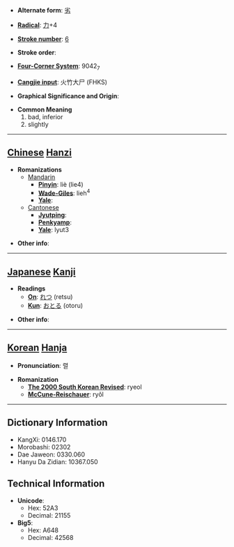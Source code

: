 * '''Alternate form''': [[劣]]

* '''[[Wiktionary:Chinese radical index| Radical]]''': [[Wiktionary:Chinese radical index 力|力]]+4

* '''[[Wiktionary:Chinese total strokes index|Stroke number]]''': [[Wiktionary:Chinese total strokes index 6|6]]

* '''Stroke order''': 

* '''[[Wiktionary:Chinese four corner index|Four-Corner System]]''': 9042<sub>7</sub>

* '''[[Wiktionary:Chinese Cangjie index|Cangjie input]]''': 火竹大尸 (FHKS)

* '''Graphical Significance and Origin''': 

* '''Common Meaning'''
*#bad, inferior
*# slightly


----

== [[Chinese]] [[Hanzi]] ==

* '''Romanizations'''
** [[Mandarin]]
*** '''[[Pinyin]]''': liè (lie4)
*** '''[[Wade-Giles]]''': lieh<sup>4</sup>
*** '''[[Yale]]''': 
**[[Cantonese]]
***'''[[Jyutping]]''':
***'''[[Penkyamp]]''': 
***'''[[Yale]]''': lyut3

* '''Other info''': 

----

== [[Japanese]] [[Kanji]] ==

* '''Readings'''
** '''[[On]]''': [[れつ]] (retsu)
** '''[[Kun]]''': [[おとる]] (otoru)

* '''Other info''':  

----

== [[Korean]] [[Hanja]] ==

* '''Pronunciation''': 렬

* '''Romanization'''
** '''[[The 2000 South Korean Revised Romanization|The 2000 South Korean Revised]]''': ryeol
** '''[[McCune-Reischauer]]''': ryŏl

----

== Dictionary Information ==

* KangXi: 0146.170
* Morobashi: 02302
* Dae Jaweon: 0330.060
* Hanyu Da Zidian: 10367.050

== Technical Information ==

* '''Unicode''':
** Hex: 52A3
** Decimal: 21155
* '''Big5''':
** Hex: A648
** Decimal: 42568